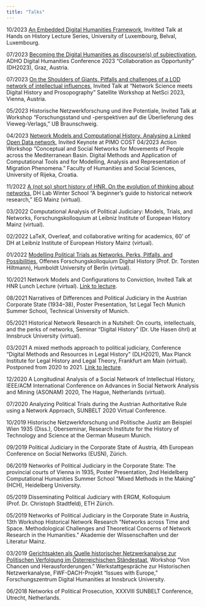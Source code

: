 ```yaml
---
title: "Talks"
---
```


10/2023 [An Embedded Digital Humanities Framework](https://www.c2dh.uni.lu/de/events/embedded-digital-humanities-framework-historical-research), Invitited Talk at Hands on History Lecture Series, University of Luxembourg, Belval, Luxembourg.

07/2023 [Becoming the Digital Humanities as discourse(s) of subjectivation](https://zenodo.org/records/8107606), ADHO Digital Humanities Conference 2023 “Collaboration as Opportunity” (DH2023), Graz, Austria.

07/2023 [On the Shoulders of Giants. Pitfalls and challenges of a LOD network of intellectual influences](https://sites.google.com/view/nsdhp2023/home-page), Invited Talk at "Network Science meets Digital History and Prosopography" Satellite Workshop at NetSci 2023, Vienna, Austria.

05/2023 Historische Netzwerkforschung und ihre Potentiale, Invited Talk at Workshop “Forschungsstand und -perspektiven auf die Überlieferung des Vieweg-Verlags,” UB Braunschweig.

04/2023 [Network Models and Computational History. Analysing a Linked Open Data network](https://cji.uniri.hr/pimo/), Invited Keynote at PIMO COST 04/2023 Action Workshop “Conceptual and Social Networks for Movements of People across the Mediterranean Basin. Digital Methods and Application of Computational Tools and for Modelling, Analysis and Representation of Migration Phenomena.” Faculty of Humanities and Social Sciences, University of Rijeka, Croatia.

11/2022 [A (not so) short history of HNR. On the evolution of thinking about networks](https://ieg-dhr.github.io/hnr-winterschool/), DH Lab Winter School “A beginner’s guide to historical network research,” IEG Mainz (virtual).

03/2022 Computational Analysis of Political Judiciary: Models, Trials, and Networks, Forschungskolloquium at Leibniz Institute of European History Mainz (virtual).

02/2022 LaTeX, Overleaf, and collaborative writing for academics, 60’ of DH at Leibniz Institute of European History Mainz (virtual).

01/2022 [Modelling Political Trials as Networks. Perks, Pitfalls, and Possibilities](https://dhistory.hypotheses.org/1080), Offenes Forschungskolloquium Digital History (Prof. Dr. Torsten Hiltmann), Humboldt University of Berlin (virtual).

10/2021 Network Models and Configurations to Conviction, Invited Talk at HNR Lunch Lecture (virtual). [Link to lecture](https://www.youtube.com/watch?v=5WH1-W2VMYk).

08/2021 Narratives of Differences and Political Judiciary in the Austrian Corporate State (1934–38), Poster Presentation, 1st Legal Tech Munich Summer School, Technical University of Munich.

05/2021 Historical Network Research in a Nutshell: On courts, intellectuals, and the perks of networks, Seminar “Digital History” (Dr. Ute Hasen ̈ohrl) at Innsbruck University (virtual).

03/2021 A mixed methods approach to political judiciary, Conference “Digital Methods and Resources in Legal History” (DLH2021), Max Planck Institute for Legal History and Legal Theory, Frankfurt am Main (virtual). Postponed from 2020 to 2021. [Link to lecture](https://www.lhlt.mpg.de/dlh2021).

12/2020 A Longitudinal Analysis of a Social Network of Intellectual History, IEEE/ACM International Conference on Advances in Social Network Analysis and Mining (ASONAM) 2020, The Hague, Netherlands (virtual).

07/2020 Analyzing Political Trials during the Austrian Authoritative Rule using a Network Approach, SUNBELT 2020 Virtual Conference.

10/2019 Historische Netzwerkforschung und Politische Justiz am Beispiel Wien 1935 (Diss.), Oberseminar, Research Institute for the History of Technology and Science at the German Museum Munich.

09/2019 Political Judiciary in the Corporate State of Austria, 4th European Conference on Social Networks (EUSN), Zürich.

06/2019 Networks of Political Judiciary in the Corporate State: The provincial courts of Vienna in 1935, Poster Presentation, 2nd Heidelberg Computational Humanities Summer School “Mixed Methods in the Making” (HCH), Heidelberg University.

05/2019 Disseminating Political Judiciary with ERGM, Kolloquium (Prof. Dr. Christoph Stadtfeld), ETH Zürich.

05/2019 Networks of Political Judiciary in the Corporate State in Austria, 13th Workshop Historical Network Research “Networks across Time and Space. Methodological Challenges and Theoretical Concerns of Network Research in the Humanities.” Akademie der Wissenschaften und der Literatur Mainz.

03/2019 [Gerichtsakten als Quelle historischer Netzwerkanalyse zur Politischen Verfolgung im Österreichischen Ständestaat](https://www.hsozkult.de/event/id/event-89362), Workshop “Von Chancen und Herausforderungen.” Werkstattgespräche zur Historischen Netzwerkanalyse, FWF-DACH-Projekt “Issues with Europe,” Forschungszentrum Digital Humanities at Innsbruck University.

06/2018 Networks of Political Prosecution, XXXVIII SUNBELT Conference, Utrecht, Netherlands.

